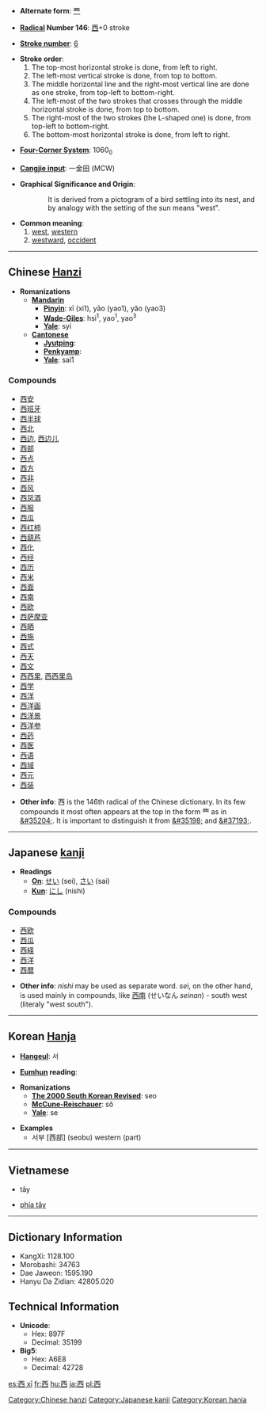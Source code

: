 * '''Alternate form''': [[覀]]

* '''[[Wiktionary:Chinese radical index| Radical]] Number 146''': [[Wiktionary:Chinese radical index 西|西]]+0 stroke

* '''[[Wiktionary:Chinese total strokes index|Stroke number]]''': [[Wiktionary:Chinese total strokes index 6|6]]

* '''Stroke order''':
*# The top-most horizontal stroke is done, from left to right.
*# The left-most vertical stroke is done, from top to bottom.
*# The middle horizontal line and the right-most vertical line are done as one stroke, from top-left to bottom-right.
*# The left-most of the two strokes that crosses through the middle horizontal stroke is done, from top to bottom.
*# The right-most of the two strokes (the L-shaped one) is done, from top-left to bottom-right.
*# The bottom-most horizontal stroke is done, from left to right.

* '''[[Wiktionary:Chinese four corner index|Four-Corner System]]''': 1060<sub>0</sub>

* '''[[Wiktionary:Chinese Cangjie index|Cangjie input]]''': 一金田 (MCW)

* '''Graphical Significance and Origin''':
::It is derived from a pictogram of a bird settling into its nest, and by analogy with the setting of the sun means "west".

*'''Common meaning''':
*# [[west]], [[western]]
*# [[westward]], [[occident]]

----

== Chinese [[Hanzi]]==

* '''Romanizations'''
** '''[[Mandarin]]'''
*** '''[[Pinyin]]''': xī (xi1), yāo (yao1), yǎo (yao3)
*** '''[[Wade-Giles]]''': hsi<sup>1</sup>, yao<sup>1</sup>, yao<sup>3</sup>
*** '''[[Yale]]''': syi
** '''[[Cantonese]]'''
*** '''[[Jyutping]]''':
*** '''[[Penkyamp]]''': 
*** '''[[Yale]]''': sai1

===Compounds===
*[[西安]]
*[[西班牙]]
*[[西半球]]
*[[西北]]
*[[西边]], [[西边儿]]
*[[西部]]
*[[西点]]
*[[西方]]
*[[西非]]
*[[西风]]
*[[西凤酒]]
*[[西服]]
*[[西瓜]]
*[[西红柿]]
*[[西葫芦]]
*[[西化]]
*[[西经]]
*[[西历]]
*[[西米]]
*[[西面]]
*[[西南]]
*[[西欧]]
*[[西萨摩亚]]
*[[西晒]]
*[[西施]]
*[[西式]]
*[[西天]]
*[[西文]]
*[[西西里]], [[西西里岛]]
*[[西学]]
*[[西洋]]
*[[西洋画]]
*[[西洋景]]
*[[西洋参]]
*[[西药]]
*[[西医]]
*[[西语]]
*[[西域]]
*[[西元]]
*[[西装]]

* '''Other info''':  &#35199; is the 146th radical of the Chinese dictionary.  In its few compounds it most often appears at the top in the form &#35200; as in [[&#35204;]].  It is important to distinguish it from [[&#35198;]] and [[&#37193;]].

----

== Japanese [[kanji]] ==

* '''Readings'''
** '''[[On]]''': [[せい]] (sei), [[さい]] (sai)
** '''[[Kun]]''': [[にし]] (nishi)

===Compounds===
*[[西欧]]
*[[西瓜]]
*[[西経]]
*[[西洋]]
*[[西暦]]

* '''Other info''':  ''nishi'' may be used as separate word.  ''sei'', on the other hand, is used mainly in compounds, like  [[西南]] (せいなん ''seinan'') - south west (literaly "west south").
----

== Korean [[Hanja]] ==

* '''[[Hangeul]]''': 서

* '''[[Eumhun]] reading''': 

* '''Romanizations'''
** '''[[The 2000 South Korean Revised Romanization|The 2000 South Korean Revised]]''': seo
** '''[[McCune-Reischauer]]''': sŏ
** '''[[Yale]]''': se

* '''Examples'''
** 서부 [西部] (seobu) western (part)

----

==Vietnamese==

*tây

*[[phía tây]]

----

== Dictionary Information ==

* KangXi: 1128.100
* Morobashi: 34763
* Dae Jaweon: 1595.190
* Hanyu Da Zidian: 42805.020

== Technical Information ==

* '''Unicode''':
** Hex: 897F
** Decimal: 35199
* '''Big5''':
** Hex: A6E8
** Decimal: 42728

[[Category:Chinese hanzi]]
[[Category:Japanese kanji]]
[[Category:Korean hanja]]

[[es:西 xī]]
[[fr:西]]
[[hu:西]]
[[ja:西]]
[[pl:西]]